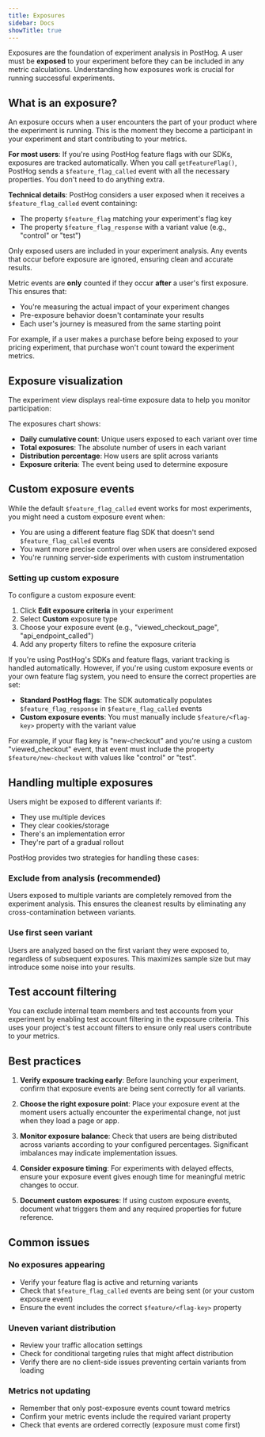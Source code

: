 ```yaml
---
title: Exposures
sidebar: Docs
showTitle: true
---
```



Exposures are the foundation of experiment analysis in PostHog. A user must be **exposed** to your experiment before they can be included in any metric calculations. Understanding how exposures work is crucial for running successful experiments.

## What is an exposure?

An exposure occurs when a user encounters the part of your product where the experiment is running. This is the moment they become a participant in your experiment and start contributing to your metrics.

**For most users**: If you're using PostHog feature flags with our SDKs, exposures are tracked automatically. When you call `getFeatureFlag()`, PostHog sends a `$feature_flag_called` event with all the necessary properties. You don't need to do anything extra.

**Technical details**: PostHog considers a user exposed when it receives a `$feature_flag_called` event containing:
- The property `$feature_flag` matching your experiment's flag key
- The property `$feature_flag_response` with a variant value (e.g., "control" or "test")

Only exposed users are included in your experiment analysis. Any events that occur before exposure are ignored, ensuring clean and accurate results.

<CalloutBox icon="IconInfo" title="Important: Exposure comes first" type="info">

Metric events are **only** counted if they occur **after** a user's first exposure. This ensures that:
- You're measuring the actual impact of your experiment changes
- Pre-exposure behavior doesn't contaminate your results
- Each user's journey is measured from the same starting point

For example, if a user makes a purchase before being exposed to your pricing experiment, that purchase won't count toward the experiment metrics.

</CalloutBox>

## Exposure visualization

The experiment view displays real-time exposure data to help you monitor participation:

<ProductScreenshot
  imageLight = "https://res.cloudinary.com/dmukukwp6/image/upload/exposure_2_light_354254b3e7.png"
  imageDark = "https://res.cloudinary.com/dmukukwp6/image/upload/exposure_2_dark_7c1c480e54.png"
  classes="rounded"
  alt="Screenshot of experiment exposures"
/>

The exposures chart shows:
- **Daily cumulative count**: Unique users exposed to each variant over time
- **Total exposures**: The absolute number of users in each variant
- **Distribution percentage**: How users are split across variants
- **Exposure criteria**: The event being used to determine exposure

## Custom exposure events

While the default `$feature_flag_called` event works for most experiments, you might need a custom exposure event when:

- You are using a different feature flag SDK that doesn't send `$feature_flag_called` events
- You want more precise control over when users are considered exposed
- You're running server-side experiments with custom instrumentation

### Setting up custom exposure

To configure a custom exposure event:

1. Click **Edit exposure criteria** in your experiment
2. Select **Custom** exposure type
3. Choose your exposure event (e.g., "viewed_checkout_page", "api_endpoint_called")
4. Add any property filters to refine the exposure criteria

<ProductScreenshot
  imageLight = "https://res.cloudinary.com/dmukukwp6/image/upload/exposure_criteria_light_b59c7a8a47.png"
  imageDark = "https://res.cloudinary.com/dmukukwp6/image/upload/exposure_criteria_dark_73e0a1ae87.png"
  classes="rounded"
  alt="Screenshot of edit exposure criteria"
/>

<CalloutBox icon="IconWarning" title="Important for custom implementations" type="caution">

If you're using PostHog's SDKs and feature flags, variant tracking is handled automatically. However, if you're using custom exposure events or your own feature flag system, you need to ensure the correct properties are set:

- **Standard PostHog flags**: The SDK automatically populates `$feature_flag_response` in `$feature_flag_called` events
- **Custom exposure events**: You must manually include `$feature/<flag-key>` property with the variant value

For example, if your flag key is "new-checkout" and you're using a custom "viewed_checkout" event, that event must include the property `$feature/new-checkout` with values like "control" or "test".

</CalloutBox>

## Handling multiple exposures

Users might be exposed to different variants if:
- They use multiple devices
- They clear cookies/storage
- There's an implementation error
- They're part of a gradual rollout

PostHog provides two strategies for handling these cases:

### Exclude from analysis (recommended)
Users exposed to multiple variants are completely removed from the experiment analysis. This ensures the cleanest results by eliminating any cross-contamination between variants.

### Use first seen variant
Users are analyzed based on the first variant they were exposed to, regardless of subsequent exposures. This maximizes sample size but may introduce some noise into your results.

## Test account filtering

You can exclude internal team members and test accounts from your experiment by enabling test account filtering in the exposure criteria. This uses your project's test account filters to ensure only real users contribute to your metrics.

## Best practices

1. **Verify exposure tracking early**: Before launching your experiment, confirm that exposure events are being sent correctly for all variants.

2. **Choose the right exposure point**: Place your exposure event at the moment users actually encounter the experimental change, not just when they load a page or app.

3. **Monitor exposure balance**: Check that users are being distributed across variants according to your configured percentages. Significant imbalances may indicate implementation issues.

4. **Consider exposure timing**: For experiments with delayed effects, ensure your exposure event gives enough time for meaningful metric changes to occur.

5. **Document custom exposures**: If using custom exposure events, document what triggers them and any required properties for future reference.

## Common issues

### No exposures appearing
- Verify your feature flag is active and returning variants
- Check that `$feature_flag_called` events are being sent (or your custom exposure event)
- Ensure the event includes the correct `$feature/<flag-key>` property

### Uneven variant distribution
- Review your traffic allocation settings
- Check for conditional targeting rules that might affect distribution
- Verify there are no client-side issues preventing certain variants from loading

### Metrics not updating
- Remember that only post-exposure events count toward metrics
- Confirm your metric events include the required variant property
- Check that events are ordered correctly (exposure must come first)